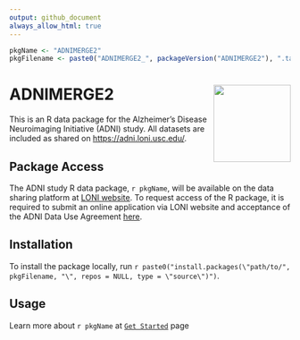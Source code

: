 ```yaml
---
output: github_document
always_allow_html: true
---
```


<!-- README.md is generated from README.Rmd. Please edit that file -->
<!-- R package versioning: first two digits are for code; last digit is data release number  -->

```r
pkgName <- "ADNIMERGE2"
pkgFilename <- paste0("ADNIMERGE2_", packageVersion("ADNIMERGE2"), ".tar.gz")
```

# ADNIMERGE2 <a href="https://adni.loni.usc.edu/"><img src="man/figures/logo.png" align="right" height="138" /></a>

This is an R data package for the Alzheimer's Disease Neuroimaging Initiative (ADNI) study. All datasets are included as shared on <https://adni.loni.usc.edu/>.

## Package Access

The ADNI study R data package, `r pkgName`, will be available on the data sharing platform at [LONI website](https://adni.loni.usc.edu/). To request access of the R package, it is required to submit an online application via LONI website and acceptance of the ADNI Data Use Agreement [here](https://adni.loni.usc.edu/wp-content/uploads/how_to_apply/ADNI_Data_Use_Agreement.pdf).

## Installation 

To install the package locally, run ``r paste0("install.packages(\"path/to/", pkgFilename, "\", repos = NULL, type = \"source\")")``.

## Usage 

Learn more about ``r pkgName`` at [`Get Started`](./articles/ADNIMERGE2.html) page

